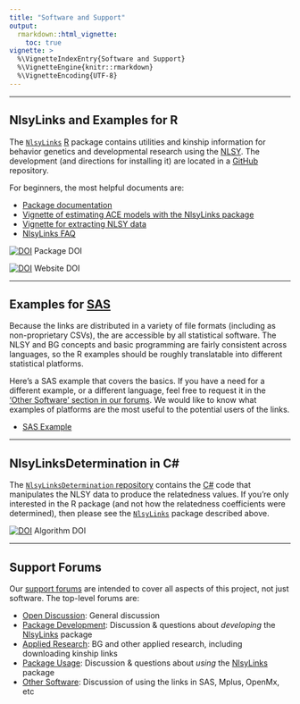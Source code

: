 ```yaml
---
title: "Software and Support"
output: 
  rmarkdown::html_vignette:
    toc: true
vignette: >
  %\VignetteIndexEntry{Software and Support}
  %\VignetteEngine{knitr::rmarkdown}
  %\VignetteEncoding{UTF-8}
---
```


***
## NlsyLinks and Examples for R

The [`NlsyLinks`](http://cran.r-project.org/web/packages/NlsyLinks/) [R](https://en.wikipedia.org/wiki/R_%28programming_language%29) package contains utilities and kinship information for behavior genetics and developmental research using the [NLSY](https://www.nlsinfo.org/).  The development (and directions for installing it) are located in a [GitHub](https://github.com/nlsy-links/NlsyLinks) repository.

For beginners, the most helpful documents are:

 * [Package documentation](https://nlsy-links.github.io/NlsyLinks/)
 * [Vignette of estimating ACE models with the NlsyLinks package](https://nlsy-links.github.io/NlsyLinks/articles/nlsy-ace.html)
 * [Vignette for extracting NLSY data](https://nlsy-links.github.io/NlsyLinks/articles/nls-investigator.html)
 * [NlsyLinks FAQ](https://nlsy-links.github.io/NlsyLinks/articles/faq.html)

[![DOI](https://zenodo.org/badge/DOI/10.5281/zenodo.12519.svg)](https://doi.org/10.5281/zenodo.12519) Package DOI

[![DOI](https://zenodo.org/badge/DOI/10.5281/zenodo.12425.svg)](https://doi.org/10.5281/zenodo.12425) Website DOI

***
## Examples for [SAS](http://en.wikipedia.org/wiki/SAS_%28software%29)
Because the links are distributed in a variety of file formats (including as non-proprietary CSVs), the are accessible by all statistical software.  The NLSY and BG concepts and basic programming are fairly consistent across languages, so the R examples should be roughly translatable into different statistical platforms.  

Here's a SAS example that covers the basics.  If you have a need for a different example, or a different language, feel free to request it in the ['Other Software' section in our forums](https://r-forge.r-project.org/forum/forum.php?forum_id=4316&group_id=1330).  We would like to know what examples of platforms are the most useful to the potential users of the links.

* [SAS Example](https://github.com/nlsy-links/NlsyLinks/blob/master/NlsyLinks/UtilityScripts/SasExample/SasExample.md)

***
## NlsyLinksDetermination in C\#
The [`NlsyLinksDetermination` repository](https://github.com/nlsy-links/NlsyLinksDetermination/) contains the [C#](https://en.wikipedia.org/wiki/C_Sharp_%28programming_language%29) code that manipulates the NLSY data to produce the relatedness values.  If you're only interested in the R package (and not how the relatedness coefficients were determined), then please see the [`NlsyLinks`](./research-software-and-support.html#nlsylinks-and-examples-for-r) package described above.

[![DOI](https://zenodo.org/badge/DOI/10.5281/zenodo.12518.svg)](https://doi.org/10.5281/zenodo.12518) Algorithm DOI

***
## Support Forums
Our [support forums](https://r-forge.r-project.org/forum/?group_id=1330) are intended to cover all aspects of this project, not just software.  The top-level forums are:

 * [Open Discussion](https://r-forge.r-project.org/forum/forum.php?forum_id=4266&group_id=1330): General discussion
 * [Package Development](https://r-forge.r-project.org/forum/forum.php?forum_id=4268&group_id=1330): Discussion & questions about *developing* the [NlsyLinks](http://cran.r-project.org/web/packages/NlsyLinks/) package
 * [Applied Research](https://r-forge.r-project.org/forum/forum.php?forum_id=4314&group_id=1330): BG and other applied research, including downloading kinship links
 * [Package Usage](https://r-forge.r-project.org/forum/forum.php?forum_id=4315&group_id=1330): Discussion & questions about *using* the [NlsyLinks](http://cran.r-project.org/web/packages/NlsyLinks/) package
 * [Other Software](https://r-forge.r-project.org/forum/forum.php?forum_id=4316&group_id=1330): Discussion of using the links in SAS, Mplus, OpenMx, etc
 
